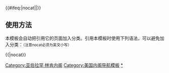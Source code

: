 {{Navbox
|name = Abraham Lincoln cabinet
|title = [[美国总统]][[亚伯拉罕·林肯]][[美国总统内阁列表|内阁]]（1861年-1865年）|image = [[File:Abraham Lincoln head on shoulders photo portrait.jpg |100px|亚伯拉罕·林肯，第十六任美国总统。]]

|group1 =[[美国副总统|副总统]]
|list1=[[汉尼巴尔·哈姆林]]（1861年－1865年）- [[安德鲁·约翰逊]]（1865年）

|group2=[[美国国务卿|国务卿]]
|list2=[[威廉·H·苏厄德]]（1861年－1865年）

|group3=[[美国财政部长|财政部长]]
|list3=[[萨蒙·波特兰·蔡斯|萨蒙·P·蔡斯]]（1861年－1864年）- [[威廉·P·费森登]]（1864年－1865年）- [[休·麦卡洛克]]（1865年）

|group4=[[美国战争部长|战争部长]]
|list4=[[西蒙·卡梅伦]]（1861年－1862年）- [[埃德温·M·斯坦顿]]（1862年－1865年）

|group5=[[美国司法部长|司法部长]]
|list5= [[爱德华·贝茨]]（1861年－1864年）- [[詹姆斯·斯皮德]]（1864年－1865年）

|group6=[[美国邮政部长|邮政部长]]
|list6=[[蒙哥马利·布莱尔]]（1861年－1864年）- [[小威廉·丹尼森]]（1864年－1865年）

|group7=[[美国海军部长|海军部长]]
|list7=[[吉迪恩·韦尔斯]]（1861年－1865年）

|group8=[[美国内政部长|内政部长]]
|list8=[[凯莱布·B·史密斯]]（1861年－1863年）- [[约翰·P·厄舍]]（1863年－1865年）

}}<includeonly>{{#ifeq:{{{1}}}|nocat||[[Category:亚伯拉罕·林肯内阁]]}}</includeonly><noinclude>

== 使用方法 ==
本模板会自动把引用它的页面加入分类。引用本模板时使用下列语法，可以避免加入分类：<small>（注意nocat必须为英文小写）</small>
 
<nowiki>{{</nowiki>{{PAGENAME}}<nowiki>|nocat}}</nowiki>

[[Category:美国内阁导航模板]]
[[Category:亚伯拉罕·林肯内阁|*]]
</noinclude>
